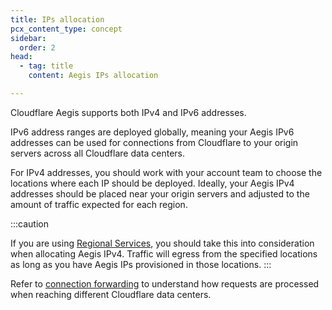 ```yaml
---
title: IPs allocation
pcx_content_type: concept
sidebar:
  order: 2
head:
  - tag: title
    content: Aegis IPs allocation

---
```


Cloudflare Aegis supports both IPv4 and IPv6 addresses.

IPv6 address ranges are deployed globally, meaning your Aegis IPv6 addresses can be used for connections from Cloudflare to your origin servers across all Cloudflare data centers.

For IPv4 addresses, you should work with your account team to choose the locations where each IP should be deployed. Ideally, your Aegis IPv4 addresses should be placed near your origin servers and adjusted to the amount of traffic expected for each region.

:::caution

If you are using [Regional Services](/data-localization/regional-services/), you should take this into consideration when allocating Aegis IPv4. Traffic will egress from the specified locations as long as you have Aegis IPs provisioned in those locations. 
:::

Refer to [connection forwarding](/aegis/about/connection-forwarding/) to understand how requests are processed when reaching different Cloudflare data centers.
